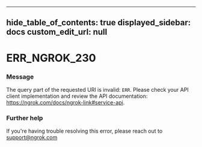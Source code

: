 
---
hide_table_of_contents: true
displayed_sidebar: docs
custom_edit_url: null
---


# ERR_NGROK_230

### Message
The query part of the requested URI is invalid: `ERR`. Please check your API client implementation and review the API documentation: https://ngrok.com/docs/ngrok-link#service-api.

### Further help
If you're having trouble resolving this error, please reach out to [support@ngrok.com](mailto:support@ngrok.com?subject=Help%20with%20ERR_NGROK_230)


<ErrorDetails error='err_ngrok_230' />
